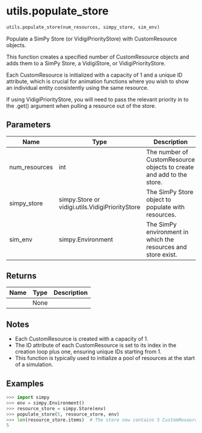 # utils.populate_store { #vidigi.utils.populate_store }

```python
utils.populate_store(num_resources, simpy_store, sim_env)
```

Populate a SimPy Store (or VidigiPriorityStore) with CustomResource objects.

This function creates a specified number of CustomResource objects and adds them to
a SimPy Store, a VidigiStore, or VidigiPriorityStore.

Each CustomResource is initialized with a capacity of 1 and a unique ID attribute,
which is crucial for animation functions where you wish to show an individual entity
consistently using the same resource.

If using VidigiPriorityStore, you will need to pass the relevant priority in to the
.get() argument when pulling a resource out of the store.

## Parameters {.doc-section .doc-section-parameters}

| Name          | Type                                            | Description                                                          | Default    |
|---------------|-------------------------------------------------|----------------------------------------------------------------------|------------|
| num_resources | int                                             | The number of CustomResource objects to create and add to the store. | _required_ |
| simpy_store   | simpy.Store or vidigi.utils.VidigiPriorityStore | The SimPy Store object to populate with resources.                   | _required_ |
| sim_env       | simpy.Environment                               | The SimPy environment in which the resources and store exist.        | _required_ |

## Returns {.doc-section .doc-section-returns}

| Name   | Type   | Description   |
|--------|--------|---------------|
|        | None   |               |

## Notes {.doc-section .doc-section-notes}

- Each CustomResource is created with a capacity of 1.
- The ID attribute of each CustomResource is set to its index in the creation loop plus one,
  ensuring unique IDs starting from 1.
- This function is typically used to initialize a pool of resources at the start of a simulation.

## Examples {.doc-section .doc-section-examples}

```python
>>> import simpy
>>> env = simpy.Environment()
>>> resource_store = simpy.Store(env)
>>> populate_store(5, resource_store, env)
>>> len(resource_store.items)  # The store now contains 5 CustomResource objects
5
```